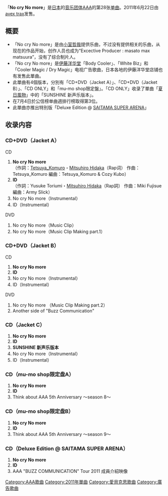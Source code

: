 {{Multiple issues|
{{unreferenced|time=2011-07-31T09:02:48+00:00}}
{{Notability Unreferenced|time=2020-02-22T07:58:58+00:00}}
}}
{{Infobox Single
| Name           = No cry No more
| Cover          = AAA_-_No_Cry_No_more.jpg 
| Artist         = [[AAA_(团体)|AAA]]
| Album          = [[＃AAABEST|＃AAABEST]]
| A-side         = No cry No more
| B-side         = ID<br/>SUNSHINE 新声乐版本
| Released       = 2011年6月22日
| Format         = [[单曲|单曲]]
| Recorded       = 2011年<br/>{{JPN}}
| Genre          = [[J-POP|J-POP]]
| Lenght         =
| Label          = [[avex_trax|avex trax]]
| Writer         = [[小室哲哉|小室哲哉]]（作曲）,藤末樹
| Producer       = masato max matuura
| Certification  = 
| Chart position = * 週間最高排名第3位<small>（[[Oricon公信榜|Oricon]]）</small> 
| Last single    = [[Thank_you|Thank you]]<br/>（2011年）
| This single    = '''No cry No more'''<br/>（2011年）
| Next single    = [[CALL_/_I4U|CALL / I4U]]<br/>（2011年）
| Misc           =
}}
「'''No cry No more'''」是[[日本|日本]]的[[音乐团体|音乐团体]][[AAA_(团体)|AAA]]的第28张[[单曲|单曲]]。2011年6月22日由[[avex_trax|avex trax]]发售。

== 概要 ==
* 「No cry No more」是由[[小室哲哉|小室哲哉]]提供乐曲，不过没有提供相关的乐曲，从现在的作品开始，创作人员也成为“Excective Producer : masato max matsuura”，没有了综合制片人。
* 「No cry No more」是[[伊藤洋华堂|伊藤洋华堂]]「Body Cooler」、「White Biz」和「Cooler Magic / Dry Magic」电视广告歌曲，日本各地的伊藤洋华堂店铺也有发售此單曲。
* 此單曲有4個版本，分別有「CD+DVD（Jacket A）」、「CD+DVD（Jacket B）」、「CD ONLY」和「mu-mo shop限定盤」。「CD ONLY」收录了單曲「[[夏日風物|夏日風物]]」中的「SUNSHINE 新声乐版本」。
* 在7月4日於公信榜单曲週排行榜取得第3位。
* 此單曲亦推出特別版「Deluxe Edition @ [[埼玉超級競技場|SAITAMA SUPER ARENA]]」

== 收录内容 ==
===CD+DVD（Jacket A）===
;CD
#'''No cry No more'''<br/>（作詞：[[小室哲哉|Tetsuya_Komuro]]・[[日高光啓|Mitsuhiro Hidaka]]（Rap词） 作曲：Tetsuya_Komuro 編曲：Tetsuya_Komuro & Cozy Kubo）
#'''ID'''<br/>（作詞：Yusuke Toriumi・[[日高光啓|Mitsuhiro Hidaka]]（Rap詞） 作曲：Miki Fujisue 編曲：Army Slick）
# No cry No more（Instrumental）
# ID（Instrumental）
;DVD
# No cry No more（Music Clip）
# No cry No more（Music Clip Making part.1）

===CD+DVD（Jacket B）===
;CD
#'''No cry No more'''
#'''ID'''
# No cry No more（Instrumental）
# ID（Instrumental）
;DVD
# No cry No more （Music Clip Making part.2）
# Another side of "Buzz Communication"
===CD（Jacket C）===
#'''No cry No more'''
#'''ID'''
#'''SUNSHINE 新声乐版本'''
# No cry No more（Instrumental）
# ID（Instrumental）
===CD（mu-mo shop限定盘A）===
#'''No cry No more'''
#'''ID'''
# Think about AAA 5th Anniversary 〜season 8〜
===CD（mu-mo shop限定盘B）===
#'''No cry No more'''
#'''ID'''
# Think about AAA 5th Anniversary 〜season 9〜
===CD（Deluxe Edition @ SAITAMA SUPER ARENA）===
#'''No cry No more'''
#'''ID'''
#AAA "BUZZ COMMUNICATION" Tour 2011 成員介紹映像

{{AAA}}

{{DEFAULTSORT:No cry No more}}
[[Category:AAA歌曲|Category:AAA歌曲]]
[[Category:2011年單曲|Category:2011年單曲]]
[[Category:愛貝克思歌曲|Category:愛貝克思歌曲]]
[[Category:廣告歌曲|Category:廣告歌曲]]